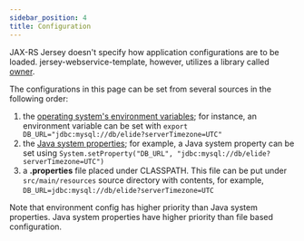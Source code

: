 ```yaml
---
sidebar_position: 4
title: Configuration
---
```



JAX-RS Jersey doesn't specify how application configurations are to be loaded. jersey-webservice-template, however,
utilizes a library called [owner]. 

The configurations in this page can be set from several sources in the following order:

1. the [operating system's environment variables]; for instance, an environment variable can be set with
   `export DB_URL="jdbc:mysql://db/elide?serverTimezone=UTC"`
2. the [Java system properties]; for example, a Java system property can be set using
   `System.setProperty("DB_URL", "jdbc:mysql://db/elide?serverTimezone=UTC")`
3. a **.properties** file placed under CLASSPATH. This file can be put under `src/main/resources` source directory with
   contents, for example, `DB_URL=jdbc:mysql://db/elide?serverTimezone=UTC`

Note that environment config has higher priority than Java system properties. Java system properties have higher
priority than file based configuration.

[Java system properties]: https://docs.oracle.com/javase/tutorial/essential/environment/sysprop.html

[operating system's environment variables]: https://docs.oracle.com/javase/tutorial/essential/environment/env.html
[owner]: https://owner.qubitpi.org/
